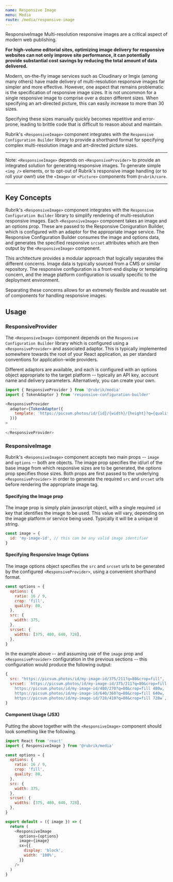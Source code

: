 ```yaml
---
name: Responsive Image
menu: Media
route: /media/responsive-image
---
```




<head>ResponsiveImage</head>

<lede>
Multi-resolution responsive images are a critical aspect of modern web publishing. 
</lede>

<p><strong>For high-volume editorial sites, optimizing image delivery for responsive websites can not only improve site performance, it can potentially provide substantial cost savings by reducing the total amount of data delivered.</strong></p>

Modern, on-the-fly image services such as Cloudinary or Imgix (among many others) have made delivery of multi-resolution responsive images far simpler and more effective. However, one aspect that remains problematic is the specification of responsive image sizes. It is not uncommon for a single responsive image to comprise over a dozen different sizes. When specifying an art-directed picture, this can easily increase to more than 30 sizes. 

Specifying these sizes manually quickly becomes repetitive and error-prone, leading to brittle code that is difficult to reason about and maintain. 

Rubrik's `<ResponsiveImage>` component integrates with the `Responsive Configuration Builder` library to provide a shorthand format for specifying complex multi-resolution image and art-directed picture sizes.

---

Note: `<ResponsiveImage>` depends on `<ResponsiveProvider>` to provide an integrated solution for generating responsive images. To generate simple `<img />` elements, or to opt-out of Rubrik's responsive image handling (or to roll your own!) use the `<Image>` or `<Picture>` components from `@rubrik/core`.

---

## Key Concepts

Rubrik's `<ResponsiveImage>` component integrates with the `Responsive Configuration Builder` library to simplify rendering of multi-resolution responsive images. Each `<ResponsiveImage>` component takes an image and an options prop. These are passed to the Responsive Coniguration Builder, which is configured with an adaptor for the appropriate image service. The Responsive Configuration Builder consumes the image and options data, and generates the specified responsive `srcset` attributes which are then output by the `<ResponsiveImage>` component. 

This architecture provides a modular approach that logically separates the different concerns. Image data is typically sourced from a CMS or similar repository. The responsive configuration is a front-end display or templating concern, and the image platform configuration is usually specific to the deployment environment. 

Separating these concerns allows for an extremely flexible and reusable set of components for handling responsive images.


## Usage

### ResponsiveProvider

The `<ResponsiveImage>` component depends on the `Responsive Configuration Builder` library which is configured using a `<ResponsiveProvider>` and associated adaptor. This is typically implemented somewhere towards the root of your React application, as per standard conventions for application-wide providers.

Different adaptors are available, and each is configured with an options object appropriate to the target platform -- typically an API key, account name and delivery parameters. Alternatively, you can create your own.

```javascript
import { ResponsiveProvider } from '@rubrik/media'  
import { TokenAdaptor } from 'responsive-configuration-builder'

<ResponsiveProvider
  adaptor={TokenAdaptor({
    template: 'https://picsum.photos/id/{id}/{width}/{height}?q={quality}&crop={crop}',
  })}
>
  ...
</ResponsiveProvider>
```


### ResponsiveImage

Rubrik's `<ResponsiveImage>` component accepts two main props -- `image` and `options` -- both are objects.
The image prop specifies the id/url of the base image from which responsive sizes are to be generated, the options prop specifies those sizes. Both props are first passed to the underlying `<ResponsiveProvider>` in order to generate the required `src` and `srcset` urls before rendering the appropriate image tag.

#### Specifying the Image prop

The image prop is simply plain javascript object, with a single required `id` key that identifies the image to be used. This value will vary, depending on the image platform or service being used. Typically it will be a unique id string.

```javascript
const image = {
  id: 'my-image-id', // this can be any valid image identifier 
}
```

#### Specifying Responsive Image Options

The image options object specifies the `src` and `srcset` urls to be generated by the configured `<ResponsiveProvider>`, using a convenient shorthand format.

```javascript
const options = {
  options: {
    ratio: 16 / 9,
    crop: 'fill',
    quality: 80,
  },
  src: {
    width: 375,
  },
  srcset: {
    widths: [375, 480, 640, 728],
  },
}
```

In the example above -- and assuming use of the `image` prop and `<ResponsiveProvider>` configuration in the previous sections -- this configuration would produce the following output:

```javascript
{
  src: "https://picsum.photos/id/my-image-id/375/211?q=80&crop=fill",
  srcset: `https://picsum.photos/id/my-image-id/375/211?q=80&crop=fill 375w, 
    https://picsum.photos/id/my-image-id/480/270?q=80&crop=fill 480w, 
    https://picsum.photos/id/my-image-id/640/360?q=80&crop=fill 640w, 
    https://picsum.photos/id/my-image-id/728/410?q=80&crop=fill 728w`,
}
```

#### Component Usage (JSX)

Putting the above together with the `<ResponsiveImage>` component should look something like the following.

```javascript
import React from 'react'
import { ResponsiveImage } from '@rubrik/media'

const options = {
  options: {
    ratio: 16 / 9,
    crop: 'fill',
    quality: 80,
  },
  src: {
    width: 375,
  },
  srcset: {
    widths: [375, 480, 640, 728],
  },
}

export default = ({ image }) => {
  return (
    <ResponsiveImage
      options={options}
      image={image}
      sx={{
        display: 'block',
        width: '100%',
      }}
    />
  )
}
```